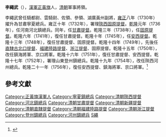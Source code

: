 '''李繩武'''（{{bd|？||1757年}}），[[漢軍正黃旗|漢軍正黃旗]]人，[[清朝|清朝]]軍事將領。

李繩武曾任騎都尉、雲騎尉、佐領、參領、湖廣黃州副將，[[雍正|雍正]]八年（1730年）擢升為甘肅寧夏總兵。雍正十年（1732年），署理[[陝西固原提督|陝西固原提督]]。[[乾隆|乾隆]]元年（1736年），任河南河北鎮總兵。同年，任[[甘肅提督|甘肅提督]]。乾隆三年（1738年），任[[固原提督|固原提督]]。乾隆六年（1741年），復任甘肅提督。乾隆十年（1745年），任[[安西提督|安西提督]]。乾隆十三年（1748年），復任甘肅提督、固原提督。乾隆十四年（1749年），先後任[[直隸古北口提督|直隸古北口提督]]、[[福建陸路提督|福建陸路提督]]、[[浙江提督|浙江提督]]、固原提督。乾隆十五年（1750年），改任鎮海將軍、京口將軍。乾隆十六年（1751年），復任甘肅提督、安西提督。乾隆十七年（1752年），署理山東登州鎮總兵。乾隆十九年（1754年），改任陝西河州總兵。乾隆二十一年（1756年），復任安西提督、鎮海將軍、京口將軍。<ref>{{Cite web |url=http://archive.ihp.sinica.edu.tw/ttscgi/ttsquery?0:0:mctauac:NO%3DNO2255 |title=李繩武，明清人物傳記資料（中央研究院歷史語言研究所） |access-date=2012-09-01 |archive-date=2019-10-03 |archive-url=https://web.archive.org/web/20191003205818/http://archive.ihp.sinica.edu.tw/ttscgi/ttsquery?0:0:mctauac:NO%3DNO2255 |dead-url=no }}</ref>

== 參考文獻 ==
{{reflist}}

[[Category:正黃旗漢軍人|Category:正黃旗漢軍人]]
[[Category:寧夏鎮總兵|Category:寧夏鎮總兵]]
[[Category:清朝陝西提督|Category:清朝陝西提督]]
[[Category:河北鎮總兵|Category:河北鎮總兵]]
[[Category:清朝甘肅提督|Category:清朝甘肅提督]]
[[Category:清朝新疆提督|Category:清朝新疆提督]]
[[Category:清朝直隸提督|Category:清朝直隸提督]]
[[Category:清朝福建陸路提督|Category:清朝福建陸路提督]]
[[Category:清朝浙江提督|Category:清朝浙江提督]]
[[Category:登州鎮總兵|Category:登州鎮總兵]]
[[Category:河州鎮總兵|Category:河州鎮總兵]]
[[Category:李姓|S繩]]